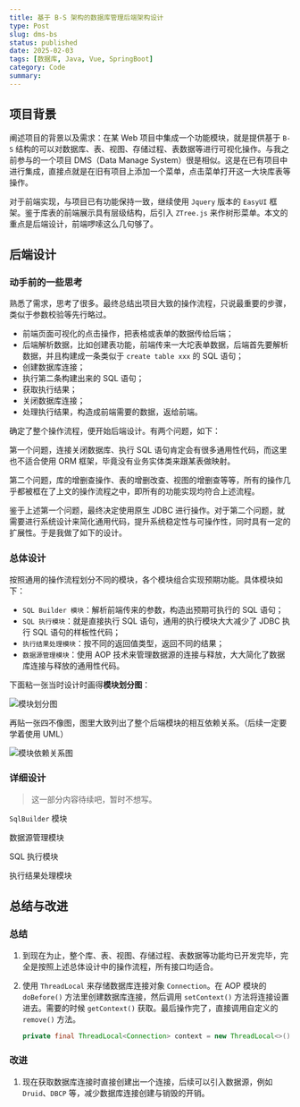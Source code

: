 ```yaml
---
title: 基于 B-S 架构的数据库管理后端架构设计
type: Post
slug: dms-bs
status: published
date: 2025-02-03
tags: [数据库, Java, Vue, SpringBoot]
category: Code
summary:
---
```


## 项目背景

阐述项目的背景以及需求：在某 Web 项目中集成一个功能模块，就是提供基于 `B-S` 结构的可以对数据库、表、视图、存储过程、表数据等进行可视化操作。与我之前参与的一个项目 DMS（Data Manage System）很是相似。这是在已有项目中进行集成，直接点就是在旧有项目上添加一个菜单，点击菜单打开这一大块库表等操作。

对于前端实现，与项目已有功能保持一致，继续使用 `Jquery` 版本的 `EasyUI` 框架。鉴于库表的前端展示具有层级结构，后引入 `ZTree.js` 来作树形菜单。本文的重点是后端设计，前端啰嗦这么几句够了。

## 后端设计

### 动手前的一些思考

熟悉了需求，思考了很多。最终总结出项目大致的操作流程，只说最重要的步骤，类似于参数校验等先行略过。

- 前端页面可视化的点击操作，把表格或表单的数据传给后端；
- 后端解析数据，比如创建表功能，前端传来一大坨表单数据，后端首先要解析数据，并且构建成一条类似于 `create table xxx` 的 SQL 语句；
- 创建数据库连接；
- 执行第二条构建出来的 SQL 语句；
- 获取执行结果；
- 关闭数据库连接；
- 处理执行结果，构造成前端需要的数据，返给前端。

确定了整个操作流程，便开始后端设计。有两个问题，如下：

第一个问题，连接关闭数据库、执行 SQL 语句肯定会有很多通用性代码，而这里也不适合使用 ORM 框架，毕竟没有业务实体类来跟某表做映射。

第二个问题，库的增删查操作、表的增删改查、视图的增删查等等，所有的操作几乎都被框在了上文的操作流程之中，即所有的功能实现均符合上述流程。

鉴于上述第一个问题，最终决定使用原生 JDBC 进行操作。对于第二个问题，就需要进行系统设计来简化通用代码，提升系统稳定性与可操作性，同时具有一定的扩展性。于是我做了如下的设计。

### 总体设计

按照通用的操作流程划分不同的模块，各个模块组合实现预期功能。具体模块如下：

- `SQL Builder 模块`：解析前端传来的参数，构造出预期可执行的 SQL 语句；
- `SQL 执行模块`：就是直接执行 SQL 语句，通用的执行模块大大减少了 JDBC 执行 SQL 语句的样板性代码；
- `执行结果处理模块`：按不同的返回值类型，返回不同的结果；
- `数据源管理模块`：使用 AOP 技术来管理数据源的连接与释放，大大简化了数据库连接与释放的通用性代码。

下面粘一张当时设计时画得**模块划分图**：

![模块划分图](./DMS-设计.png)

再贴一张四不像图，图里大致列出了整个后端模块的相互依赖关系。（后续一定要学着使用 UML）

![模块依赖关系图](./DMS-后端.png)

### 详细设计

> 这一部分内容待续吧，暂时不想写。
>

`SqlBuilder` 模块

数据源管理模块

SQL 执行模块

执行结果处理模块

## 总结与改进

### 总结

1. 到现在为止，整个库、表、视图、存储过程、表数据等功能均已开发完毕，完全是按照上述总体设计中的操作流程，所有接口均适合。
2. 使用 `ThreadLocal` 来存储数据库连接对象 `Connection`。在 AOP 模块的 `doBefore()` 方法里创建数据库连接，然后调用 `setContext()` 方法将连接设置进去。需要的时候 `getContext()` 获取。最后操作完了，直接调用自定义的 `remove()` 方法。

    ```java
    private final ThreadLocal<Connection> context = new ThreadLocal<>();
    ```


### 改进

1. 现在获取数据库连接时直接创建出一个连接，后续可以引入数据源，例如 `Druid`、`DBCP` 等，减少数据库连接创建与销毁的开销。
